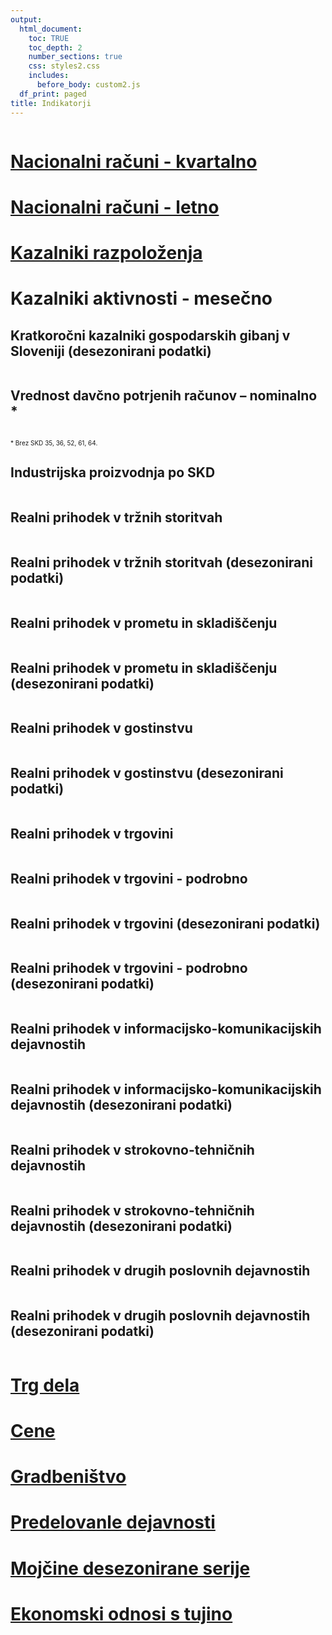 ```yaml
---
output:
  html_document:
    toc: TRUE
    toc_depth: 2
    number_sections: true
    css: styles2.css
    includes:
      before_body: custom2.js
  df_print: paged
title: Indikatorji
---
```


```r
```


# [Nacionalni računi - kvartalno](01-nacionalni_kvartalno.html#NacionalniKvartalno)
# [Nacionalni računi - letno](02-nacionalni_letno.html#NacionalniLetno)
# [Kazalniki razpoloženja](03-kazalniki_razpolozenja.html#KazalnikiRazpolozenja)
# Kazalniki aktivnosti - mesečno {#KazalnikiAktivnosti}

## Kratkoročni kazalniki gospodarskih gibanj v Sloveniji (desezonirani podatki)
```r
```


## Vrednost davčno potrjenih računov – nominalno \*
```r
```
<font size="1"> \* Brez SKD 35, 36, 52, 61, 64.</font>

## Industrijska proizvodnja po SKD

```r
```
## Realni prihodek v tržnih storitvah

```r
```

## Realni prihodek v tržnih storitvah (desezonirani podatki)
```r
```

## Realni prihodek v prometu in skladiščenju
```r
```

## Realni prihodek v prometu in skladiščenju  (desezonirani podatki)
```r
```

## Realni prihodek v gostinstvu
```r
```

## Realni prihodek v gostinstvu (desezonirani podatki)
```r
```

## Realni prihodek v trgovini
```r
```

## Realni prihodek v trgovini - podrobno
```r
```

## Realni prihodek v trgovini (desezonirani podatki)
```r
```

## Realni prihodek v trgovini - podrobno (desezonirani podatki)
```r
```

## Realni prihodek v informacijsko-komunikacijskih dejavnostih

```r
```

## Realni prihodek v informacijsko-komunikacijskih dejavnostih (desezonirani podatki)

```r
```

## Realni prihodek v strokovno-tehničnih dejavnostih
```r
```

## Realni prihodek v strokovno-tehničnih dejavnostih (desezonirani podatki)
```r
```

## Realni prihodek v drugih poslovnih dejavnostih
```r
```

## Realni prihodek v drugih poslovnih dejavnostih (desezonirani podatki)
```r
```


# [Trg dela](05-trg_dela.html#TrgDela)
# [Cene](06-cene.html#Cene)
# [Gradbeništvo](07-gradbenistvo.html#Gradbenistvo)
# [Predelovanle dejavnosti](08-predelovalne_dejavnosti.html#PredelovalneDejavnosti)
# [Mojčine desezonirane serije](09-mojca.html#Mojca)
# [Ekonomski odnosi s tujino](10-tujina.html#Tujina)



